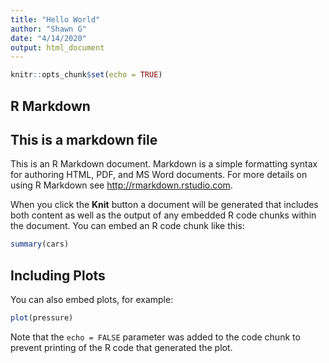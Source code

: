 ```yaml
---
title: "Hello World"
author: "Shawn G"
date: "4/14/2020"
output: html_document
---
```


```r
knitr::opts_chunk$set(echo = TRUE)
```

## R Markdown

## This is a markdown file


This is an R Markdown document. Markdown is a simple formatting syntax for authoring HTML, PDF, and MS Word documents. For more details on using R Markdown see <http://rmarkdown.rstudio.com>.

When you click the **Knit** button a document will be generated that includes both content as well as the output of any embedded R code chunks within the document. You can embed an R code chunk like this:

```r
summary(cars)
```

## Including Plots

You can also embed plots, for example:

```r
plot(pressure)
```

Note that the `echo = FALSE` parameter was added to the code chunk to prevent printing of the R code that generated the plot.
